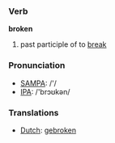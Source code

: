 === Verb ===

'''broken'''

# past participle of to [[break]]

=== Pronunciation ===
*[[w:SAMPA|SAMPA]]: /'/
*[[w:IPA|IPA]]: /'brɔʊkən/

=== Translations ===
*[[Dutch]]: [[gebroken]]